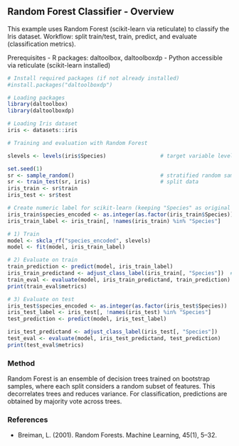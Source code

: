 ## Random Forest Classifier - Overview

This example uses Random Forest (scikit-learn via reticulate) to classify the Iris dataset.
Workflow: split train/test, train, predict, and evaluate (classification metrics).

Prerequisites
- R packages: daltoolbox, daltoolboxdp
- Python accessible via reticulate (scikit-learn installed)

```r
# Install required packages (if not already installed)
#install.packages("daltoolboxdp")
```

```r
# Loading packages
library(daltoolbox)
library(daltoolboxdp)
```


```r
# Loading Iris dataset
iris <- datasets::iris
```

```r
# Training and evaluation with Random Forest

slevels <- levels(iris$Species)                 # target variable levels

set.seed(1)
sr <- sample_random()                           # stratified random sampling
sr <- train_test(sr, iris)                      # split data
iris_train <- sr$train
iris_test <- sr$test

# Create numeric label for scikit-learn (keeping "Species" as original target)
iris_train$species_encoded <- as.integer(as.factor(iris_train$Species))
iris_train_label <- iris_train[, !names(iris_train) %in% "Species"]

# 1) Train
model <- skcla_rf("species_encoded", slevels)
model <- fit(model, iris_train_label)

# 2) Evaluate on train
train_prediction <- predict(model, iris_train_label)
iris_train_predictand <- adjust_class_label(iris_train[, "Species"])  # original labels
train_eval <- evaluate(model, iris_train_predictand, train_prediction)
print(train_eval$metrics)

# 3) Evaluate on test
iris_test$species_encoded <- as.integer(as.factor(iris_test$Species))
iris_test_label <- iris_test[, !names(iris_test) %in% "Species"]
test_prediction <- predict(model, iris_test_label)

iris_test_predictand <- adjust_class_label(iris_test[, "Species"])
test_eval <- evaluate(model, iris_test_predictand, test_prediction)
print(test_eval$metrics)
```

### Method

Random Forest is an ensemble of decision trees trained on bootstrap samples, where each split considers a random subset of features. This decorrelates trees and reduces variance. For classification, predictions are obtained by majority vote across trees.

### References
- Breiman, L. (2001). Random Forests. Machine Learning, 45(1), 5–32.

